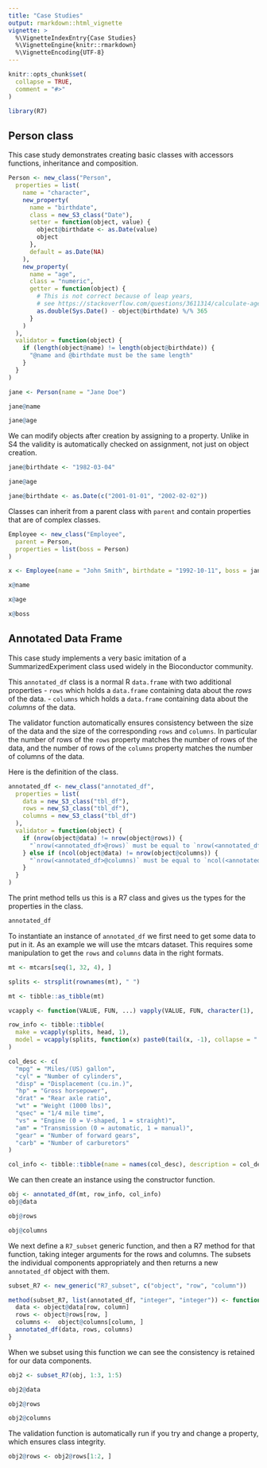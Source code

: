 ```yaml
---
title: "Case Studies"
output: rmarkdown::html_vignette
vignette: >
  %\VignetteIndexEntry{Case Studies}
  %\VignetteEngine{knitr::rmarkdown}
  %\VignetteEncoding{UTF-8}
---
```


```r
knitr::opts_chunk$set(
  collapse = TRUE,
  comment = "#>"
)
```

```r
library(R7)
```

## Person class

This case study demonstrates creating basic classes with accessors functions, inheritance and composition.

```r
Person <- new_class("Person",
  properties = list(
    name = "character",
    new_property(
      name = "birthdate",
      class = new_S3_class("Date"),
      setter = function(object, value) {
        object@birthdate <- as.Date(value)
        object
      },
      default = as.Date(NA)
    ),
    new_property(
      name = "age",
      class = "numeric",
      getter = function(object) {
        # This is not correct because of leap years,
        # see https://stackoverflow.com/questions/3611314/calculate-ages-in-r/25450756#25450756 for a correct implementation.
        as.double(Sys.Date() - object@birthdate) %/% 365
      }
    )
  ),
  validator = function(object) {
    if (length(object@name) != length(object@birthdate)) {
      "@name and @birthdate must be the same length"
    }
  }
)

jane <- Person(name = "Jane Doe")

jane@name

jane@age
```

We can modify objects after creation by assigning to a property.
Unlike in S4 the validity is automatically checked on assignment, not just on object creation.

```r
jane@birthdate <- "1982-03-04"

jane@age

jane@birthdate <- as.Date(c("2001-01-01", "2002-02-02"))
```

Classes can inherit from a parent class with `parent` and contain properties that are of complex classes.

```r
Employee <- new_class("Employee",
  parent = Person,
  properties = list(boss = Person)
)

x <- Employee(name = "John Smith", birthdate = "1992-10-11", boss = jane)

x@name

x@age

x@boss
```

## Annotated Data Frame

This case study implements a very basic imitation of a SummarizedExperiment class used widely in the Bioconductor community.

This `annotated_df` class is a normal R `data.frame` with two additional properties
- `rows` which holds a `data.frame` containing data about the _rows_ of the data.
- `columns` which holds a `data.frame` containing data about the _columns_ of the data.

The validator function automatically ensures consistency between the size of the data and the size of the corresponding `rows` and `columns`.
In particular the number of rows of the `rows` property matches the number of rows of the data, and the number of rows of the `columns` property matches the number of columns of the data.

Here is the definition of the class.
```r
annotated_df <- new_class("annotated_df",
  properties = list(
    data = new_S3_class("tbl_df"),
    rows = new_S3_class("tbl_df"),
    columns = new_S3_class("tbl_df")
  ),
  validator = function(object) {
    if (nrow(object@data) != nrow(object@rows)) {
      "`nrow(<annotated_df>@rows)` must be equal to `nrow(<annotated_df>)`"
    } else if (ncol(object@data) != nrow(object@columns)) {
      "`nrow(<annotated_df>@columns)` must be equal to `ncol(<annotated_df>)`"
    }
  }
)
```

The print method tells us this is a R7 class and gives us the types for the properties in the class.

```r
annotated_df
```

To instantiate an instance of `annotated_df` we first need to get some data to put in it. As an example we will use the mtcars dataset. This requires some manipulation to get the `rows` and `columns` data in the right formats.

```r
mt <- mtcars[seq(1, 32, 4), ]

splits <- strsplit(rownames(mt), " ")

mt <- tibble::as_tibble(mt)

vcapply <- function(VALUE, FUN, ...) vapply(VALUE, FUN, character(1), ...)

row_info <- tibble::tibble(
  make = vcapply(splits, head, 1),
  model = vcapply(splits, function(x) paste0(tail(x, -1), collapse = " "))
)

col_desc <- c(
  "mpg" = "Miles/(US) gallon",
  "cyl" = "Number of cylinders",
  "disp" = "Displacement (cu.in.)",
  "hp" = "Gross horsepower",
  "drat" = "Rear axle ratio",
  "wt" = "Weight (1000 lbs)",
  "qsec" = "1/4 mile time",
  "vs" = "Engine (0 = V-shaped, 1 = straight)",
  "am" = "Transmission (0 = automatic, 1 = manual)",
  "gear" = "Number of forward gears",
  "carb" = "Number of carburetors"
)

col_info <- tibble::tibble(name = names(col_desc), description = col_desc)

```

We can then create an instance using the constructor function.

```r
obj <- annotated_df(mt, row_info, col_info)
obj@data

obj@rows

obj@columns
```

We next define a `R7_subset` generic function, and then a R7 method for that function, taking integer arguments for the rows and columns.
The subsets the individual components appropriately and then returns a new `annotated_df` object with them.

```r
subset_R7 <- new_generic("R7_subset", c("object", "row", "column"))

method(subset_R7, list(annotated_df, "integer", "integer")) <- function(object, row, column, ...) {
  data <- object@data[row, column]
  rows <- object@rows[row, ]
  columns <-  object@columns[column, ]
  annotated_df(data, rows, columns)
}
```

When we subset using this function we can see the consistency is retained for our data components.

```r
obj2 <- subset_R7(obj, 1:3, 1:5)

obj2@data

obj2@rows

obj2@columns
```

The validation function is automatically run if you try and change a property, which ensures class integrity.
```r
obj2@rows <- obj2@rows[1:2, ]
```
